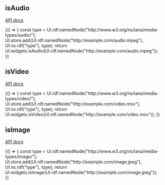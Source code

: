 

<Meta title="Media Types" />

## isAudio

[API docs](https://solidos.github.io/solid-ui/docs/api/modules/_widgets_buttons_.html#isaudio)

<Canvas withSource="open">
  <Story name="isAudio" decorators={[rawJsonDecorator]}>
    {() => {
      const type = UI.rdf.namedNode("http://www.w3.org/ns/iana/media-types/audio/");
      UI.store.add(UI.rdf.namedNode("http://example.com/audio.mpeg"), UI.ns.rdf("type"), type);
      return UI.widgets.isAudio(UI.rdf.namedNode("http://example.com/audio.mpeg"));
    }}
  </Story>
</Canvas>

## isVideo

[API docs](https://solidos.github.io/solid-ui/docs/api/modules/_widgets_buttons_.html#isvideo)

<Canvas withSource="open">
  <Story name="isVideo" decorators={[rawJsonDecorator]}>
    {() => {
      const type = UI.rdf.namedNode("http://www.w3.org/ns/iana/media-types/video/");
      UI.store.add(UI.rdf.namedNode("http://example.com/video.mov"), UI.ns.rdf("type"), type);
      return UI.widgets.isVideo(UI.rdf.namedNode("http://example.com/video.mov"));
    }}
  </Story>
</Canvas>

## isImage

[API docs](https://solidos.github.io/solid-ui/docs/api/modules/_widgets_buttons_.html#isvideo)

<Canvas withSource="open">
  <Story name="isImage" decorators={[rawJsonDecorator]}>
    {() => {
      const type = UI.rdf.namedNode("http://www.w3.org/ns/iana/media-types/image/");
      UI.store.add(UI.rdf.namedNode("http://example.com/image.jpeg"), UI.ns.rdf("type"), type);
      return UI.widgets.isImage(UI.rdf.namedNode("http://example.com/image.jpeg"));
    }}
  </Story>
</Canvas>
